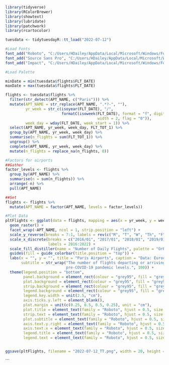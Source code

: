 ```r
library(tidyverse)
library(RColorBrewer)
library(showtext)
library(lubridate)
library(patchwork)
library(rcartocolor)
```

```r
tuesdata <- tidytuesdayR::tt_load("2022-07-12")

#Load Fonts
font_add("Roboto", "C:/Users/HDailey/AppData/Local/Microsoft/Windows/Fonts/Roboto-Regular.ttf", "C:/Users/HDailey/AppData/Local/Microsoft/Windows/Fonts/Roboto-Bold.ttf")
font_add("Source Sans Pro", "C:/Users/HDailey/AppData/Local/Microsoft/Windows/Fonts/SourceSansPro-Regular.ttf", "C:/Users/HDailey/AppData/Local/Microsoft/Windows/Fonts/SourceSansPro-Bold.ttf")
font_add("Impact", "C:/Users/HDailey/AppData/Local/Microsoft/Windows/Fonts/Impact.ttf")

#Load Palette
```

```r
minDate = min(tuesdata$flights$FLT_DATE)
maxDate = max(tuesdata$flights$FLT_DATE)

flights <- tuesdata$flights %>%
  filter(str_detect(APT_NAME, c("Paris"))) %>%
  mutate(APT_NAME = str_replace(APT_NAME, ".*?-", ""),
         yr_week = str_c(isoyear(FLT_DATE), "/",
                         formatC(isoweek(FLT_DATE), format = "f", digits = 0,
                                         width = 2, flag = "0")),
         week_day = wday(FLT_DATE, week_start = 1)) %>%
  select(APT_NAME, yr_week, week_day, FLT_TOT_1) %>%
  group_by(APT_NAME, yr_week, week_day) %>%
  summarise(n_flights = sum(FLT_TOT_1)) %>%
  ungroup() %>%
  complete(APT_NAME, yr_week, week_day) %>%
  mutate(n_flights = replace_na(n_flights, 0))

#Factors for airports
##Gather
factor_levels <- flights %>%
  group_by(APT_NAME) %>%
  summarise(n = sum(n_flights)) %>%
  arrange(-n) %>%
  pull(APT_NAME)

##Set
flights <- flights %>%
  mutate(APT_NAME = factor(APT_NAME, levels = factor_levels))

#Plot Data
pltFlights <- ggplot(data = flights, mapping = aes(x = yr_week, y = week_day, fill = n_flights)) +
  geom_raster() +
  facet_wrap(~APT_NAME, ncol = 1, strip.position = "left") +
  scale_y_reverse(breaks = 7:1, labels = rev(c("M", "T", "W", "Th", "F", "Sa", "Su")), position = "right") +
  scale_x_discrete(breaks = c("2016/01", "2017/01", "2018/01", "2019/01", "2020/01", "2021/01", "2022/01"), 
                   labels = 2016:2022) +
  scale_fill_distiller(name = "Number of Daily Flights", palette = "OrRd", direction = 1) +
  guides(fill = guide_colorbar(title.position = "top")) +
  labs(x = "", y = "", title = "Paris Airports", caption = "Data: Eurocontrol | inspired by: nrennie, #TidyTuesday",
       subtitle = str_wrap("The number of flights departing or arriving at airports in Paris is half to less than half of
                           pre-COVID-19 pandemic levels.", 100)) +
  theme(legend.position = "bottom",
        panel.background = element_rect(colour = "grey95", fill = "grey95"), 
        plot.background = element_rect(colour = "grey95", fill = "grey95"),
        strip.background = element_rect(colour = "grey95", fill = "grey95"),
        legend.background = element_rect(colour = "grey95", fill = "grey95"),
        legend.key.width = unit(2.5, "cm"), 
        axis.ticks.y.left = element_blank(),
        plot.margin = unit(c(0.25, 0.5, 0.5, 0.25), unit = "cm"),
        plot.title = element_text(family = "Roboto", hjust = 0.5, size = 24, face = "bold"),
        strip.text = element_text(family = "Roboto", hjust = 0.5, size = 14, face = "bold"),
        plot.subtitle = element_text(family = "Roboto", hjust = 0.5, size = 14),
        axis.text.y.right = element_text(family = "Roboto", hjust = 0.5, size = 10),
        axis.text.x = element_text(family = "Roboto", hjust = 0.5, size = 12),
        legend.title = element_text(family = "Roboto", hjust = 0.5, size = 12),
        legend.text = element_text(family = "Roboto", hjust = 0.5, size = 10))


ggsave(pltFlights, filename = "2022-07-12_TT.png", width = 20, height = 9, unit = "in")
```




```
